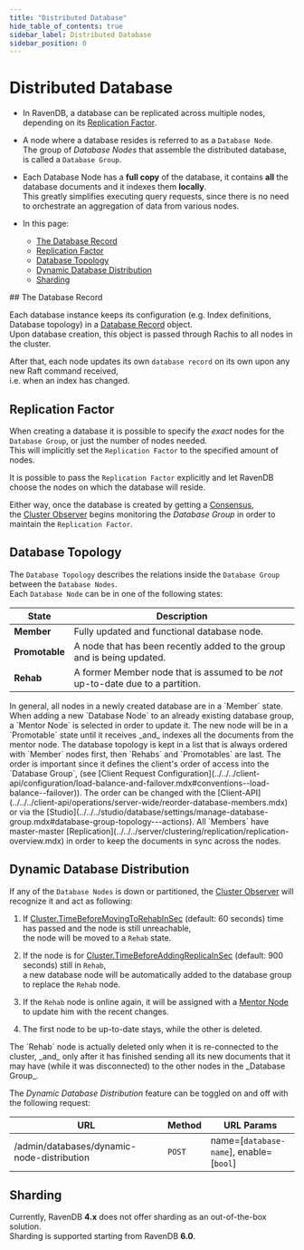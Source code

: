 ```yaml
---
title: "Distributed Database"
hide_table_of_contents: true
sidebar_label: Distributed Database
sidebar_position: 0
---
```



# Distributed Database
<Admonition type="note" title="Note">

* In RavenDB, a database can be replicated across multiple nodes, depending on its [Replication Factor](../../../server/clustering/distribution/distributed-database.mdx#replication-factor).  

* A node where a database resides is referred to as a `Database Node`.  
  The group of _Database Nodes_ that assemble the distributed database, is called a `Database Group`.  

* Each Database Node has a **full copy** of the database, it contains **all** the database documents and it indexes them **locally**.  
  This greatly simplifies executing query requests, since there is no need to orchestrate an aggregation of data from various nodes.  

* In this page:  
  * [The Database Record](../../../server/clustering/distribution/distributed-database.mdx#the-database-record)  
  * [Replication Factor](../../../server/clustering/distribution/distributed-database.mdx#replication-factor)  
  * [Database Topology](../../../server/clustering/distribution/distributed-database.mdx#database-topology)  
  * [Dynamic Database Distribution](../../../server/clustering/distribution/distributed-database.mdx#dynamic-database-distribution)  
  * [Sharding](../../../server/clustering/distribution/distributed-database.mdx#sharding)  
</Admonition>
## The Database Record

Each database instance keeps its configuration (e.g. Index definitions, Database topology) in a [Database Record](../../../client-api/operations/server-wide/create-database.mdx) object.  
Upon database creation, this object is passed through Rachis to all nodes in the cluster.  

After that, each node updates its own `database record` on its own upon any new Raft command received,  
i.e. when an index has changed.  


## Replication Factor

When creating a database it is possible to specify the _exact_ nodes for the `Database Group`, or just the number of nodes needed.  
This will implicitly set the `Replication Factor` to the specified amount of nodes.  

It is possible to pass the `Replication Factor` explicitly and let RavenDB choose the nodes on which the database will reside.  

Either way, once the database is created by getting a [Consensus](../../../server/clustering/rachis/consensus-operations.mdx),  
the [Cluster Observer](../../../server/clustering/distribution/cluster-observer.mdx) begins monitoring the _Database Group_ in order to maintain the `Replication Factor`.  


## Database Topology

The `Database Topology` describes the relations inside the `Database Group` between the `Database Nodes`.  
Each `Database Node` can be in one of the following states:  

| State | Description |
| - | - |
| **Member** | Fully updated and functional database node. |
| **Promotable** | A node that has been recently added to the group and is being updated. |
| **Rehab** | A former Member node that is assumed to be _not_ up-to-date due to a partition. |

<Admonition type="note" title="States Flow" id="states-flow" href="#states-flow">
In general, all nodes in a newly created database are in a `Member` state.  
When adding a new `Database Node` to an already existing database group, a `Mentor Node` 
is selected in order to update it.  
The new node will be in a `Promotable` state until it receives _and_ indexes all the documents from the mentor node.  
</Admonition>

<Admonition type="note" title="Nodes Order" id="nodes-order" href="#nodes-order">
The database topology is kept in a list that is always ordered with `Member` nodes first, then `Rehabs` and `Promotables` are last. 
The order is important since it defines the client's order of access into the `Database Group`, (see [Client Request Configuration](../../../client-api/configuration/load-balance-and-failover.mdx#conventions--load-balance--failover)).  
The order can be changed with the [Client-API](../../../client-api/operations/server-wide/reorder-database-members.mdx)
or via the [Studio](../../../studio/database/settings/manage-database-group.mdx#database-group-topology---actions).  
</Admonition>

<Admonition type="info" title="Replication" id="replication" href="#replication">
All `Members` have master-master [Replication](../../../server/clustering/replication/replication-overview.mdx) in order to keep the documents in sync across the nodes.
</Admonition>


## Dynamic Database Distribution

If any of the `Database Nodes` is down or partitioned, the [Cluster Observer](../../../server/clustering/distribution/cluster-observer.mdx) will recognize it and act as following:  

1. If [Cluster.TimeBeforeMovingToRehabInSec](../../../server/configuration/cluster-configuration.mdx#clustertimebeforemovingtorehabinsec) (default: 60 seconds) time has passed and the node is still unreachable,  
   the node will be moved to a `Rehab` state.

2. If the node is for [Cluster.TimeBeforeAddingReplicaInSec](../../../server/configuration/cluster-configuration.mdx#clustertimebeforeaddingreplicainsec) (default: 900 seconds) still in `Rehab`,  
   a new database node will be automatically added to the database group to replace the `Rehab` node.

3. If the `Rehab` node is online again, it will be assigned with a [Mentor Node](../../../server/clustering/distribution/highly-available-tasks.mdx#responsible-node) to update him with the recent changes.

4. The first node to be up-to-date stays, while the other is deleted.

<Admonition type="warning" title="Deletion" id="deletion" href="#deletion">
The `Rehab` node is actually deleted only when it is re-connected to the cluster,  
_and_ only after it has finished sending all its new documents that it may have (while it was disconnected) to the other nodes in the _Database Group_.  
</Admonition>

The _Dynamic Database Distribution_ feature can be toggled on and off with the following request:

| URL | Method | URL Params |
| - | - | - |
| /admin/databases/dynamic-node-distribution | `POST` | name=[`database-name`], enable=[`bool`] |


## Sharding

Currently, RavenDB **4.x** does not offer sharding as an out-of-the-box solution.  
Sharding is supported starting from RavenDB **6.0**.


